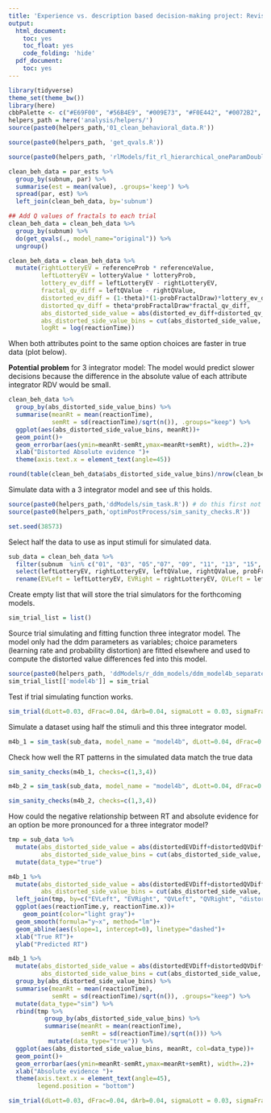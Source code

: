```yaml
---
title: 'Experience vs. description based decision-making project: Revisiting DD models'
output:
  html_document:
    toc: yes
    toc_float: yes
    code_folding: 'hide'
  pdf_document:
    toc: yes
---
```



```r
library(tidyverse)
theme_set(theme_bw())
library(here)
cbbPalette <- c("#E69F00", "#56B4E9", "#009E73", "#F0E442", "#0072B2", "#D55E00", "#CC79A7")
helpers_path = here('analysis/helpers/')
source(paste0(helpers_path,'01_clean_behavioral_data.R'))
```

```r
source(paste0(helpers_path, 'get_qvals.R'))

source(paste0(helpers_path, 'rlModels/fit_rl_hierarchical_oneParamDoubleSymmLinearProbDistortion_rpeBoth.R'))

clean_beh_data = par_ests %>%
  group_by(subnum, par) %>%
  summarise(est = mean(value), .groups='keep') %>%
  spread(par, est) %>%
  left_join(clean_beh_data, by='subnum')

## Add Q values of fractals to each trial
clean_beh_data = clean_beh_data %>%
  group_by(subnum) %>%
  do(get_qvals(., model_name="original")) %>%
  ungroup()

clean_beh_data = clean_beh_data %>%
  mutate(rightLotteryEV = referenceProb * referenceValue,
         leftLotteryEV = lotteryValue * lotteryProb,
         lottery_ev_diff = leftLotteryEV - rightLotteryEV,
         fractal_qv_diff = leftQValue - rightQValue,
         distorted_ev_diff = (1-theta)*(1-probFractalDraw)*lottery_ev_diff,
         distorted_qv_diff = theta*probFractalDraw*fractal_qv_diff,
         abs_distorted_side_value = abs(distorted_ev_diff+distorted_qv_diff),
         abs_distorted_side_value_bins = cut(abs_distorted_side_value, breaks=seq(-1e-10,.38,.03)),
         logRt = log(reactionTime))
```

When both attributes point to the same option choices are faster in true data (plot below).

**Potential problem** for 3 integrator model: The model would predict slower decisions because the difference in the absolute value of each attribute integrator RDV would be small.

```r
clean_beh_data %>%
  group_by(abs_distorted_side_value_bins) %>%
  summarise(meanRt = mean(reactionTime),
            semRt = sd(reactionTime)/sqrt(n()), .groups="keep") %>%
  ggplot(aes(abs_distorted_side_value_bins, meanRt))+
  geom_point()+
  geom_errorbar(aes(ymin=meanRt-semRt,ymax=meanRt+semRt), width=.2)+
  xlab("Distorted Absolute evidence ")+
  theme(axis.text.x = element_text(angle=45)) 
```
```r
round(table(clean_beh_data$abs_distorted_side_value_bins)/nrow(clean_beh_data), 3)
```

Simulate data with a 3 integrator model and see uf this holds.

```r
source(paste0(helpers_path,'ddModels/sim_task.R')) # do this first not to mess with cluster setup?
source(paste0(helpers_path,'optimPostProcess/sim_sanity_checks.R'))

set.seed(38573)
```

Select half the data to use as input stimuli for simulated data.

```r
sub_data = clean_beh_data %>%
  filter(subnum  %in% c("01", "03", "05","07", "09", "11", "13", "15", "17", "19")) %>%
  select(leftLotteryEV, rightLotteryEV, leftQValue, rightQValue, probFractalDraw, reactionTime, choiceLeft, subnum, distorted_ev_diff, distorted_qv_diff) %>%
  rename(EVLeft = leftLotteryEV, EVRight = rightLotteryEV, QVLeft = leftQValue, QVRight = rightQValue, distortedEVDiff = distorted_ev_diff, distortedQVDiff = distorted_qv_diff)
```

Create empty list that will store the trial simulators for the forthcoming models.

```r
sim_trial_list = list()
```

Source trial simulating and fitting function three integrator model. The model only had the ddm parameters as variables; choice parameters (learning rate and probability distortion) are fitted elsewhere and used to compute the distorted value differences fed into this model.

```r
source(paste0(helpers_path, 'ddModels/r_ddm_models/ddm_model4b_separatedProbDistortion.R'))
sim_trial_list[['model4b']] = sim_trial
```

Test if trial simulating function works.

```r
sim_trial(dLott=0.03, dFrac=0.04, dArb=0.04, sigmaLott = 0.03, sigmaFrac = 0.03, sigmaArb = 0.01, distortedEVDiff = sub_data$distortedEVDiff[100], distortedQVDiff = sub_data$distortedQVDiff[100], probFractalDraw = sub_data$probFractalDraw[100], barrierDecay = 0, EVLeft = sub_data$EVLeft[100], EVRight = sub_data$EVRight[100], QVLeft = sub_data$QVLeft[100], QVRight = sub_data$QVRight[100])
```
Simulate a dataset using half the stimuli and this three integrator model.

```r
m4b_1 = sim_task(sub_data, model_name = "model4b", dLott=0.04, dFrac=0.03, dArb=0.06, sigmaLott = 0.03, sigmaFrac = 0.03, sigmaArb = 0.01)
```

Check how well the RT patterns in the simulated data match the true data

```r
sim_sanity_checks(m4b_1, checks=c(1,3,4))
```

```r
m4b_2 = sim_task(sub_data, model_name = "model4b", dLott=0.04, dFrac=0.06, dArb=0.06, sigmaLott = 0.03, sigmaFrac = 0.03, sigmaArb = 0.01)
```

```r
sim_sanity_checks(m4b_2, checks=c(1,3,4))
```

How could the negative relationship between RT and absolute evidence for an option be more pronounced for a three integrator model?

```r
tmp = sub_data %>%
  mutate(abs_distorted_side_value = abs(distortedEVDiff+distortedQVDiff),
         abs_distorted_side_value_bins = cut(abs_distorted_side_value, breaks=seq(-1e-10,.38,.03))) %>%
  mutate(data_type="true")

m4b_1 %>%
  mutate(abs_distorted_side_value = abs(distortedEVDiff+distortedQVDiff),
         abs_distorted_side_value_bins = cut(abs_distorted_side_value, breaks=seq(-1e-10,.38,.03))) %>%
  left_join(tmp, by=c("EVLeft", "EVRight", "QVLeft", "QVRight", "distortedEVDiff", "distortedQVDiff", "probFractalDraw")) %>%
  ggplot(aes(reactionTime.y, reactionTime.x))+
    geom_point(color="light gray")+
  geom_smooth(formula="y~x", method="lm")+
  geom_abline(aes(slope=1, intercept=0), linetype="dashed")+
  xlab("True RT")+
  ylab("Predicted RT")

m4b_1 %>%
  mutate(abs_distorted_side_value = abs(distortedEVDiff+distortedQVDiff),
         abs_distorted_side_value_bins = cut(abs_distorted_side_value, breaks=seq(-1e-10,.38,.03))) %>%
  group_by(abs_distorted_side_value_bins) %>%
  summarise(meanRt = mean(reactionTime),
            semRt = sd(reactionTime)/sqrt(n()), .groups="keep") %>%
  mutate(data_type="sim") %>%
  rbind(tmp %>% 
          group_by(abs_distorted_side_value_bins) %>%
          summarise(meanRt = mean(reactionTime),
                    semRt = sd(reactionTime)/sqrt(n())) %>%
           mutate(data_type="true")) %>%
  ggplot(aes(abs_distorted_side_value_bins, meanRt, col=data_type))+
  geom_point()+
  geom_errorbar(aes(ymin=meanRt-semRt,ymax=meanRt+semRt), width=.2)+
  xlab("Absolute evidence ")+
  theme(axis.text.x = element_text(angle=45),
        legend.position = "bottom")
```

```r
sim_trial(dLott=0.03, dFrac=0.04, dArb=0.04, sigmaLott = 0.03, sigmaFrac = 0.03, sigmaArb = 0.01, distortedEVDiff = sub_data$distortedEVDiff[100], distortedQVDiff = sub_data$distortedQVDiff[100], probFractalDraw = sub_data$probFractalDraw[100], barrierDecay = 0, EVLeft = sub_data$EVLeft[100], EVRight = sub_data$EVRight[100], QVLeft = sub_data$QVLeft[100], QVRight = sub_data$QVRight[100])
```
